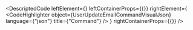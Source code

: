 
<DescriptedCode
  leftElement={<UserUpdateEmailCommandDesc />}
  leftContainerProps={{}}
  rightElement={
    <CodeHighlighter
      object={UserUpdateEmailCommandVisualJson}
      language={"json"}
      title={"Command"}
    />
  }
  rightContainerProps={{}}
/>
